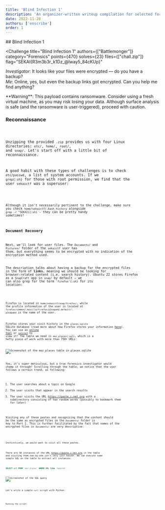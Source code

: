 ```yaml
---
title: 'Blind Infection 1'
description: 'An organizer-written writeup compilation for selected forensics challenges from the SekaiCTF 2022 capture-the-flag competition.'
date: 2022-11-28
authors: ['enscribe']
order: 1
---
```



<div class="invisible h-0! [&+*]:mt-0 [&+*_*]:mt-0">
## Blind Infection 1
</div>

<Challenge
  title="Blind Infection 1"
  authors={["Battlemonger"]}
  category="Forensics"
  points={470}
  solves={23}
  files={["chall.zip"]}
  flag="SEKAI{R3m3b3r_k1Dz_@lway5_84cKUp}"
>
  *Investigator*: It looks like your files were encrypted — do you have a backup?  
  *Me*: Online, yes, but even the backup links got encrypted. Can you help me find anything?  
</Challenge>

<Callout variant="warning">
    **Warning**: This payload contains ransomware. Consider using a fresh virtual machine, as you may risk losing your data. Although surface analysis is safe (and the ransomware is user-triggered), proceed with caution.
</Callout>

### Reconnaissance


<Code code={Code1} lang="ansi" />

Unzipping the provided `.zip` provides us with four Linux directories: `etc/`, `home/`, `root/`, and `snap/`. Let's start off with a little bit of reconnaissance.

A good habit with these types of challenges is to check `etc/passwd`, a list of system accounts. If we `grep{:sh}` for those with root permission, we find that the user `sekaictf` was a superuser:


<Code code={Code2} lang="ansi" />

Although it isn't necessarily pertinent to the challenge, make sure you check `home/sekaictf/.bash_history` alongside `grep -r "SEKAI{{:sh}` - they can be pretty handy sometimes!

### Document Recovery

Next, we'll look for user files. The `Documents/` and `Pictures/` folder of the `sekaictf` user has them, but everything seems to be encrypted with no indication of the encryption method used.

The description talks about having a backup for the encrypted files in the form of **links**, meaning we should be looking for browser-related content (i.e. search history). Ubuntu 22 stores Firefox as a `SnapCraft` app in `snap/` by default — we can also grep for the term `'firefox'{:sh}` for its location:


<Code code={Code3} lang="ansi" />

Firefox is located in `home/sekaictf/snap/firefox/`, while the profile information of the user is located at `firefox/common/.mozilla/firefox/p3zapakd.default/`. `p3zapakd` is the name of the user.

Firefox stores your visit history in the `places.sqlite` SQLite database (read more about how Firefox stores your information [here](https://support.mozilla.org/en-US/kb/profiles-where-firefox-stores-user-data)). You can use an [online tool](https://inloop.github.io/sqlite-viewer/) or [`sqlite3`](https://www.npmjs.com/package/sqlite3) to view it! The table we need is `moz_places{:sql}`, which is a hefty piece of work with more than 750+ URLs:

![Screenshot of the `moz_places` table in `places.sqlite`](assets/sqlite.png)

Yes, it's super meticulous, but a true forensics investigator would champ it through! Scrolling through the table, we notice that the user follows a certain trend, as following:

1. The user searches about a topic on Google
2. The user visits that appear in the search results
3. The user visits the URL https://paste.c-net.org with a subdirectory consisting of two random words (possibly to bookmark them for later)

Visiting any of these pastes and recognizing that the content should be the same as encrypted files in the `Documents/` folder is key to Part 1. This is further facilitated by the fact that names of the encrypted files in `Documents/` are very descriptive:


<Code code={Code4} lang="ansi" />

Instinctively, we would want to visit all these pastes.

There are 50 instances of the URL https://paste.c-net.org in the table and visiting them one-by-one isn't very 1337 h4xx0r. We can execute some simple SQL on the table to extract all instances:

```sql
SELECT url FROM 'moz_places' WHERE URL like '%paste%'
```

![Screenshot of the SQL query](assets/execution.png)

Let's write a simple `curl` script with Python:


<Code code={Code5} lang="py" title="solve.py" />

Running the script:


<Code code={Code6} lang="ansi" mark="SEKAI{R3m3b3r_k1Dz_@lway5_84cKUp}" />
